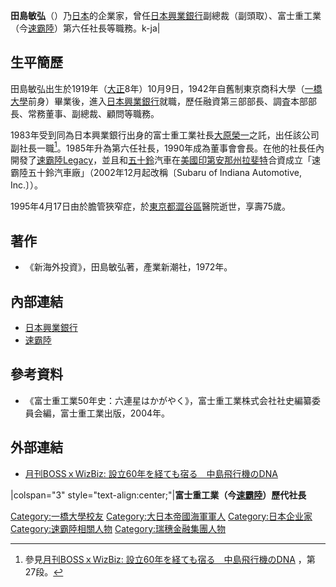 {{Infobox Person
| name        = 田島敏弘
| image       = 
| caption     = 
| birth_date  = 1919年10月9日
| birth_place = {{JPN}}
| death_date  = 1995年4月17日
| death_place = {{JPN}}[[東京都|東京都]][[澀谷區|澀谷區]]
| education   = 舊制東京商科大學（今[[一橋大學|一橋大學]]）
| occupation  = 富士重工業（今[[速霸陸|速霸陸]]）第六任社長<br>（1985年6月至1990年6月）
| spouse      = 
| parents     = 
| children    = 
}}
{{japanese|japanese=田島敏弘|kana=たじま としひろ|romaji=Tazima Toshihiro|image=}}
'''田島敏弘'''（{{bd|1919年|10月9日|1995年|4月17日|catIdx=田島}}）乃[[日本|日本]]的企業家，曾任[[日本興業銀行|日本興業銀行]]副總裁（{{ja}}副頭取）、富士重工業（今[[速霸陸|速霸陸]]）第六任社長等職務。k-ja|

== 生平簡歷 ==
田島敏弘出生於1919年（[[大正|大正]]8年）10月9日，1942年自舊制東京商科大學（[[一橋大學|一橋大學]]前身）畢業後，進入[[日本興業銀行|日本興業銀行]]就職，歷任融資第三部部長、調査本部部長、常務董事、副總裁、顧問等職務。

1983年受到同為日本興業銀行出身的富士重工業社長[[大原榮一|大原榮一]]之託，出任該公司副社長一職<ref>參見{{ja}}[http://boss.wizbiz.me/special/special1305_05.html 月刊BOSSｘWizBiz: 設立60年を経ても宿る　中島飛行機のDNA] {{Wayback|url=http://boss.wizbiz.me/special/special1305_05.html |date=20140222161709 }}，第27段。</ref>。1985年升為第六任社長，1990年成為董事會會長。在他的社長任內開發了[[速霸陸Legacy|速霸陸Legacy]]，並且和[[五十鈴|五十鈴]]汽車在[[美國|美國]][[印第安那州|印第安那州]][[拉斐特_(印第安纳州)|拉斐特]]合資成立「速霸陸五十鈴汽車廠」（2002年12月起改稱{{link-en|速霸陸印第安納汽車廠|Subaru of Indiana Automotive, Inc.}}〔Subaru of Indiana Automotive, Inc.〕）。

1995年4月17日由於膽管狹窄症，於[[東京都|東京都]][[澀谷區|澀谷區]]醫院逝世，享壽75歲。

== 著作 ==
* 《新海外投資》，田島敏弘著，產業新潮社，1972年。

== 內部連結 ==
* [[日本興業銀行|日本興業銀行]]
* [[速霸陸|速霸陸]]

== 參考資料 ==
* 《富士重工業50年史：六連星はかがやく》，富士重工業株式会社社史編纂委員会編，富士重工業出版，2004年。
{{reflist}}

== 外部連結 ==
* {{ja}}[http://boss.wizbiz.me/special/special1305_05.html 月刊BOSSｘWizBiz: 設立60年を経ても宿る　中島飛行機のDNA] {{Wayback|url=http://boss.wizbiz.me/special/special1305_05.html |date=20140222161709 }}

{{start box}}
|colspan="3" style="text-align:center;"|'''富士重工業（今[[速霸陸|速霸陸]]）歷代社長'''
{{s-before|[[佐佐木定道|佐佐木定道]]}}
{{s-title|第6任社長|1985年6月－1990年6月}}
{{s-after|[[川合勇|川合勇]]}}
{{end box}}
{{DEFAULTSORT:Tazima}}
[[Category:一橋大學校友|Category:一橋大學校友]]
[[Category:大日本帝國海軍軍人|Category:大日本帝國海軍軍人]]
[[Category:日本企业家|Category:日本企业家]]
[[Category:速霸陸相關人物|Category:速霸陸相關人物]]
[[Category:瑞穗金融集團人物|Category:瑞穗金融集團人物]]